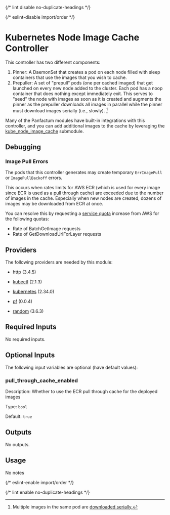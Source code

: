 
{/* lint disable no-duplicate-headings */}

{/* eslint-disable import/order */}

<ModuleHeader name="kube_node_image_cache_controller" sourceHref="https://github.com/Panfactum/stack/tree/__PANFACTUM_VERSION_EDGE__/packages/infrastructure/kube_node_image_cache_controller" status="stable" type="direct" />

# Kubernetes Node Image Cache Controller

This controller has two different components:

1. Pinner: A DaemonSet that creates a pod on each node filled with sleep containers that use the images that you wish to cache.
2. Prepuller: A set of "prepull" pods (one per cached imaged) that get launched on every new node added to the cluster. Each pod
   has a noop container that does nothing except immediately exit. This serves to "seed" the node with images as soon as it is created
   and augments the pinner as the prepuller downloads all images in parallel while the pinner must download images serially (i.e., slowly). [^1]

[^1]: Multiple images in the same pod are [downloaded serially.](https://kubernetes.io/docs/concepts/containers/images/#serial-and-parallel-image-pulls)

Many of the Panfactum modules have built-in integrations with this controller, and you can add additional
images to the cache by leveraging the [kube\_node\_image\_cache](/docs/edge/reference/infrastructure-modules/submodule/kubernetes/kube_node_image_cache) submodule.

## Debugging

### Image Pull Errors

The pods that this controller generates may create temporary `ErrImagePull` or `ImagePullBackoff` errors.

This occurs when rates limits for AWS ECR (which is used for every image since ECR is used as a pull through cache) are exceeded due
to the number of images in the cache. Especially when new nodes are created, dozens of images may be downloaded from ECR
at once.

You can resolve this by requesting a [service quota](https://docs.aws.amazon.com/AmazonECR/latest/userguide/service-quotas.html) increase from AWS
for the following quotas:

* Rate of BatchGetImage requests
* Rate of GetDownloadUrlForLayer requests

## Providers

The following providers are needed by this module:

* http (3.4.5)

* [kubectl](https://registry.terraform.io/providers/alekc/kubectl/2.1.3/docs) (2.1.3)

* [kubernetes](https://registry.terraform.io/providers/hashicorp/kubernetes/2.34.0/docs) (2.34.0)

* [pf](https://registry.terraform.io/providers/panfactum/pf/0.0.4/docs) (0.0.4)

* [random](https://registry.terraform.io/providers/hashicorp/random/3.6.3/docs) (3.6.3)

## Required Inputs

No required inputs.

## Optional Inputs

The following input variables are optional (have default values):

### pull\_through\_cache\_enabled

Description: Whether to use the ECR pull through cache for the deployed images

Type: `bool`

Default: `true`

## Outputs

No outputs.

## Usage

No notes

{/* eslint-enable import/order */}

{/* lint enable no-duplicate-headings */}
